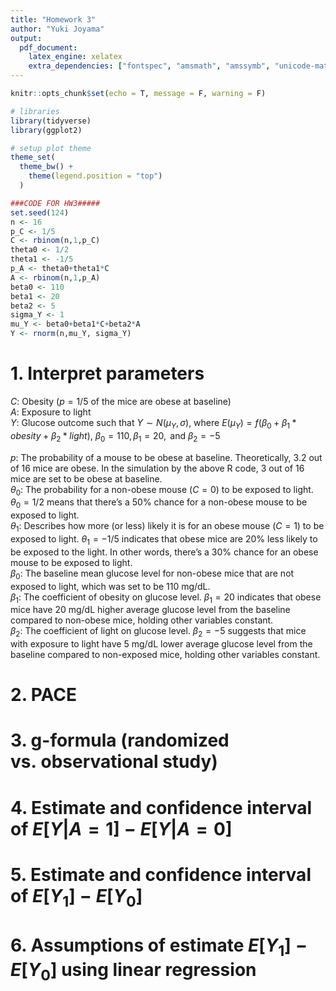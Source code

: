 ```yaml
---
title: "Homework 3"
author: "Yuki Joyama"
output: 
  pdf_document:
    latex_engine: xelatex
    extra_dependencies: ["fontspec", "amsmath", "amssymb", "unicode-math"]
---
```


```r
knitr::opts_chunk$set(echo = T, message = F, warning = F)
```

```r
# libraries
library(tidyverse)
library(ggplot2)

# setup plot theme
theme_set(
  theme_bw() +
    theme(legend.position = "top")
  )

###CODE FOR HW3#####
set.seed(124)
n <- 16
p_C <- 1/5
C <- rbinom(n,1,p_C)
theta0 <- 1/2
theta1 <- -1/5
p_A <- theta0+theta1*C
A <- rbinom(n,1,p_A)
beta0 <- 110
beta1 <- 20
beta2 <- 5
sigma_Y <- 1
mu_Y <- beta0+beta1*C+beta2*A
Y <- rnorm(n,mu_Y, sigma_Y)
```


# 1. Interpret parameters
$C$: Obesity ($p=1/5$ of the mice are obese at baseline)    
$A$: Exposure to light  
$Y$: Glucose outcome such that $Y\sim N(\mu_Y, \sigma)$, where $E(\mu_Y)= f(\beta_0+\beta_1*obesity+\beta_2*light)$, $\beta_0=110, \beta_1=20, \text{ and } \beta_2=-5$   
  
$p$: The probability of a mouse to be obese at baseline. Theoretically, 3.2 out of 16 mice are obese. In the simulation by the above R code, 3 out of 16 mice are set to be obese at baseline.  
$\theta_0$: The probability for a non-obese mouse ($C=0$) to be exposed to light. $\theta_0=1/2$ means that there's a 50% chance for a non-obese mouse to be exposed to light.   
$\theta_1$: Describes how more (or less) likely it is for an obese mouse ($C=1$) to be exposed to light. $\theta_1=-1/5$ indicates that obese mice are 20% less likely to be exposed to the light. In other words, there's a 30% chance for an obese mouse to be exposed to light.     
$\beta_0$: The baseline mean glucose level for non-obese mice that are not exposed to light, which was set to be 110 mg/dL.   
$\beta_1$: The coefficient of obesity on glucose level. $\beta_1=20$ indicates that obese mice have 20 mg/dL higher average glucose level from the baseline compared to non-obese mice, holding other variables constant.       
$\beta_2$: The coefficient of light on glucose level. $\beta_2=-5$ suggests that mice with exposure to light have 5 mg/dL lower average glucose level from the baseline compared to non-exposed mice, holding other variables constant. 


# 2. PACE

# 3. g-formula (randomized vs. observational study)

# 4. Estimate and confidence interval of $E[Y|A=1]-E[Y|A=0]$

# 5. Estimate and confidence interval of $E[Y_1]-E[Y_0]$

# 6. Assumptions of estimate $E[Y_1]−E[Y_0]$ using linear regression

